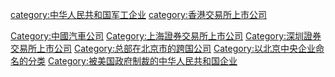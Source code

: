 {{Catmore}}

[[category:中华人民共和国军工企业|category:中华人民共和国军工企业]]
[[Category:中國汽車公司|Category:中國汽車公司]]
[[Category:上海證券交易所上市公司|Category:上海證券交易所上市公司]]
[[Category:深圳證券交易所上市公司|Category:深圳證券交易所上市公司]]
[[category:香港交易所上市公司|category:香港交易所上市公司]]
[[Category:总部在北京市的跨国公司|Category:总部在北京市的跨国公司]]
[[Category:以北京中央企业命名的分类|Category:以北京中央企业命名的分类]]
[[Category:被美国政府制裁的中华人民共和国企业|Category:被美国政府制裁的中华人民共和国企业]]